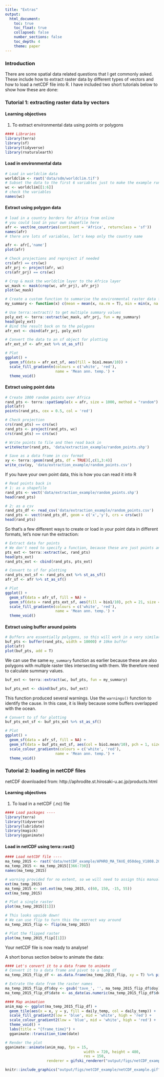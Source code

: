 ```yaml
---
title: "Extras"
output: 
  html_document:
    toc: true
    toc_float: true
    collapsed: false
    number_sections: false
    toc_depth: 4
    theme: paper
---
```


### Introduction

There are some spatial data related questions that I get commonly asked. These include how to extract raster data by different types of vectors and how to load a netCDF file into R. I have included two short tutorials below to show how these are done: 

### Tutorial 1: extracting raster data by vectors

#### Learning objectives

1.  To extract environmental data using points or polygons

```r
#### Libraries
library(terra)
library(sf)
library(tidyverse)
library(rnaturalearth)
```

#### Load in environmental data

```r
# Load in worldclim data
worldclim <- rast('data/sdm/worldclim.tif')
# Subset the data to the first 6 variables just to make the example run faster
wc <- worldclim[[1:6]]
# check the variables
names(wc)
```

#### Extract using polygon data

```r
# load in a country borders for Africa from online
# you could load in your own shapefile here
afr <- vect(ne_countries(continent = 'Africa', returnclass = 'sf'))
names(afr)
# there are lots of variables, let's keep only the country name
```

```r
afr <- afr[,'name']
plot(afr)
```

```r
# Check projections and reproject if needed
crs(afr) == crs(wc)
afr_prj <- project(afr, wc)
crs(afr_prj) == crs(wc)
```

```r
# Crop & mask the worldclim layer to the Africa layer
wc_mask <- mask(crop(wc, afr_prj), afr_prj)
plot(wc_mask)
```

```r
# Create a custom function to summarise the environmental raster data for each country
my_summary <- function(x) c(mean = mean(x, na.rm = T), min = min(x, na.rm=T), max = max(x, na.rm=T))
```

```r
# Use terra::extract() to get multiple summary values
poly_ext <- terra::extract(wc_mask, afr_prj, fun = my_summary)
head(poly_ext)
# Bind the result back on to the polygons
afr_ext <- cbind(afr_prj, poly_ext)
```

```r
# Convert the data to an sf object for plotting
afr_ext_sf <- afr_ext %>% st_as_sf()

# Plot
ggplot() +
  geom_sf(data = afr_ext_sf, aes(fill = bio1.mean/10)) +
  scale_fill_gradientn(colours = c('white', 'red'),
                       name = 'Mean ann. temp.') +
  theme_void()
```

#### Extract using point data

```r
# Create 1000 random points over Africa
rand_pts <- terra::spatSample(x = afr, size = 1000, method = "random")
plot(afr)
points(rand_pts, cex = 0.5, col = 'red')
```

```r
# Check projection
crs(rand_pts) == crs(wc)
rand_pts <- project(rand_pts, wc)
crs(rand_pts) == crs(wc)
```

```r
# Write points to file and then read back in
writeVector(rand_pts, 'data/extraction_example/random_points.shp')
```

```r
# Save as a data frame in csv format
xy <- terra::geom(rand_pts, df = TRUE)[,c(1,3:4)]
write_csv(xy, 'data/extraction_example/random_points.csv')
```

If you have your own point data, this is how you can read it into R

```r
# Read points back in
# 1: as a shapefile
rand_pts <- vect('data/extraction_example/random_points.shp')
head(rand_pts)
```

```r
# 2: as a csv
rand_pts_df <- read_csv('data/extraction_example/random_points.csv')
rand_pts <- vect(rand_pts_df, geom = c('x','y'), crs = crs(wc))
head(rand_pts)
```

So that's a few different ways to create or load in your point data in different formats, let's now run the extraction:

```r
# Extract data for points
# We don't need to specify a function, because these are just points and will extract data for one cell that they intersect with
pts_ext <- terra::extract(wc, rand_pts)
head(pts_ext)
rand_pts_ext <- cbind(rand_pts, pts_ext)
```

```r
# Convert to sf for plotting
rand_pts_ext_sf <- rand_pts_ext %>% st_as_sf()
afr_sf <- afr %>% st_as_sf()

# Plot
ggplot() +
  geom_sf(data = afr_sf, fill = NA) +
  geom_sf(data = rand_pts_ext_sf, aes(fill = bio1/10), pch = 21, size = 1) +
  scale_fill_gradientn(colours = c('white', 'red'),
                       name = 'Mean ann. temp.') +
  theme_void()
```

#### Extract using buffer around points

```r
# Buffers are essentially polygons, so this will work in a very similar way to our first example.
buf_pts <- buffer(rand_pts, width = 10000) # 10km buffer
plot(afr)
plot(buf_pts, add = T)
```

We can use the same `my_summary` function as earlier because these are also polygons with multiple raster tiles intersecting with them. We therefore need to calculate summary values.

```r
buf_ext <- terra::extract(wc, buf_pts, fun = my_summary)

buf_pts_ext <- cbind(buf_pts, buf_ext)
```

This function produced several warnings. Use the `warnings()` function to identify the cause. In this case, it is likely because some buffers overlapped with the ocean. 

```r
# Convert to sf for plotting
buf_pts_ext_sf <- buf_pts_ext %>% st_as_sf()

# Plot
ggplot() +
  geom_sf(data = afr_sf, fill = NA) +
  geom_sf(data = buf_pts_ext_sf, aes(col = bio1.mean/10), pch = 1, size = 1) +
  scale_colour_gradientn(colours = c('white', 'red'),
                       name = 'Mean ann. temp.') +
  theme_void()
```

### Tutorial 2: loading in netCDF files

netCDF downloaded from:
http://aphrodite.st.hirosaki-u.ac.jp/products.html

#### Learning objectives

1. To load in a netCDF (.nc) file

```r
#### Load packages ----
library(terra)
library(tidyverse)
library(lubridate)
library(magick)
library(gganimate)
```

#### Load in netCDF using terra::rast()

```r
#### Load netCDF file ----
ma_temp_2015 <- rast('data/netCDF_example/APHRO_MA_TAVE_050deg_V1808.2015.nc')
ma_temp_2015 <- ma_temp_2015[[366:730]]
names(ma_temp_2015)
```

```r
# warning provided for no extent, so we will need to assign this manually from the metadata
ext(ma_temp_2015)
ma_temp_2015 <- set.ext(ma_temp_2015, c(60, 150, -15, 55))
ext(ma_temp_2015)
```

```r
# Plot a single raster
plot(ma_temp_2015[[1]])
```

```r
# This looks upside down! 
# We can use flip to turn this the correct way around
ma_temp_2015_flip <- flip(ma_temp_2015)

# Plot the flipped raster
plot(ma_temp_2015_flip[[1]])
```

Your netCDF file is now ready to analyse!

A short bonus section below to animate the data:

```r
#### Let's convert it to a data frame to animate
# Convert it to a data frame and pivot to a long df
ma_temp_2015_flip_df <- as.data.frame(ma_temp_2015_flip, xy = T) %>% pivot_longer(cols = 3:ncol(.), names_to = 'doy', values_to = 'daily_temp')
```

```r
# Extrate the date from the raster names
ma_temp_2015_flip_df$doy <- gsub('tave_', '', ma_temp_2015_flip_df$doy)
ma_temp_2015_flip_df$date <- as_date(as.numeric(ma_temp_2015_flip_df$doy), origin = '2014-12-31')
```

```r
#### Map animation
anim_map <- ggplot(ma_temp_2015_flip_df) +
  geom_tile(aes(x = x, y = y, fill = daily_temp, col = daily_temp)) +
  scale_fill_gradient2(low = 'blue', mid = 'white', high = 'red') +
  scale_colour_gradient2(low = 'blue', mid = 'white', high = 'red') +
  theme_void() +
  labs(title = "{frame_time}") +
  gganimate::transition_time(date)
```

```r
# Render the plot
gganimate::animate(anim_map, fps = 15,
                                    width = 720, height = 480,
                                    res = 150,
                   renderer = gifski_renderer("output/figs/netCDF_example/netCDF_example.gif"))
```

```r
knitr::include_graphics("output/figs/netCDF_example/netCDF_example.gif")
```
